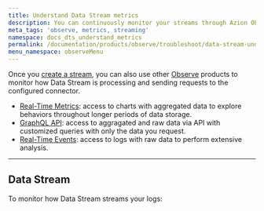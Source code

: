 ```yaml
---
title: Understand Data Stream metrics
description: You can continuously monitor your streams through Azion Observe products.
meta_tags: 'observe, metrics, streaming'
namespace: docs_dts_understand_metrics
permalink: /documentation/products/observe/troubleshoot/data-stream-understand-metrics/
menu_namespace: observeMenu
---
```



Once you [create a stream](/en/documentation/products/guides/use-data-stream/), you can also use other [Observe](/en/documentation/products/observe/) products to monitor how Data Stream is processing and sending requests to the configured connector.

- [Real-Time Metrics](/en/documentation/products/observe/real-time-metrics/): access to charts with aggregated data to explore behaviors throughout longer periods of data storage.
- [GraphQL API](/en/documentation/devtools/graphql-api/overview/): access to aggragated and raw data via API with customized queries with only the data you request.
- [Real-Time Events](/en/documentation/products/observe/real-time-events/): access to logs with raw data to perform extensive analysis.

---

## Data Stream

To monitor how Data Stream streams your logs:

<LinkButton link="/en/documentation/products/observe/real-time-metrics/#data-stream" label="view aggregated metrics" severity="secondary" /> <br></br>

<LinkButton link="/en/documentation/devtools/graphql-api/features/#datasets" label="query data" severity="secondary" /> <br></br>

<LinkButton link="/en/documentation/products/observe/real-time-events/#data-stream" label="view raw data" severity="secondary" /><br />
---

